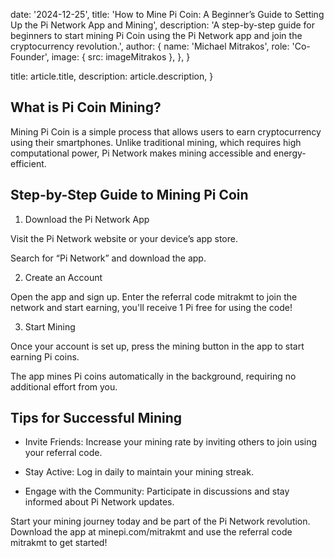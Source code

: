 
  date: '2024-12-25',
  title:
    'How to Mine Pi Coin: A Beginner’s Guide to Setting Up the Pi Network App and Mining',
  description:
    'A step-by-step guide for beginners to start mining Pi Coin using the Pi Network app and join the cryptocurrency revolution.',
  author: {
    name: 'Michael Mitrakos',
    role: 'Co-Founder',
    image: { src: imageMitrakos },
  },
}

  title: article.title,
  description: article.description,
}

## What is Pi Coin Mining?

Mining Pi Coin is a simple process that allows users to earn cryptocurrency using their smartphones. Unlike traditional mining, which requires high computational power, Pi Network makes mining accessible and energy-efficient.

## Step-by-Step Guide to Mining Pi Coin

1. Download the Pi Network App

Visit the Pi Network website or your device’s app store.

Search for “Pi Network” and download the app.

2. Create an Account

Open the app and sign up. Enter the referral code mitrakmt to join the network and start earning, you'll receive 1 Pi free for using the code!

3. Start Mining

Once your account is set up, press the mining button in the app to start earning Pi coins.

The app mines Pi coins automatically in the background, requiring no additional effort from you.

## Tips for Successful Mining

- Invite Friends: Increase your mining rate by inviting others to join using your referral code.

- Stay Active: Log in daily to maintain your mining streak.

- Engage with the Community: Participate in discussions and stay informed about Pi Network updates.

Start your mining journey today and be part of the Pi Network revolution. Download the app at minepi.com/mitrakmt and use the referral code mitrakmt to get started!
